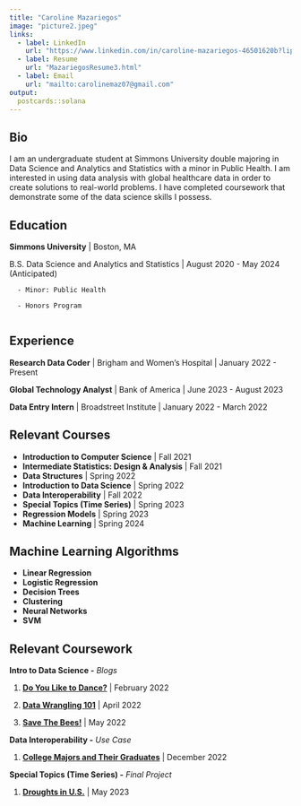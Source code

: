 ```yaml
---
title: "Caroline Mazariegos"
image: "picture2.jpeg"
links:
  - label: LinkedIn
    url: "https://www.linkedin.com/in/caroline-mazariegos-46501620b?lipi=urn%3Ali%3Apage%3Ad_flagship3_profile_view_base_contact_details%3BoBa54IjSQ2eTUR8eJhtRuQ%3D%3D"
  - label: Resume
    url: "MazariegosResume3.html" 
  - label: Email
    url: "mailto:carolinemaz07@gmail.com"
output:
  postcards::solana
---
```


## Bio

I am an undergraduate student at Simmons University double majoring in Data Science and Analytics and Statistics with a minor in Public Health. I am interested in using data analysis with global healthcare data in order to create solutions to real-world problems. I have completed coursework that demonstrate some of the data science skills I possess.

## Education

**Simmons University** \| Boston, MA

B.S. Data Science and Analytics and Statistics \| August 2020 - May 2024 (Anticipated)

      - Minor: Public Health 

      - Honors Program 
      

## Experience

**Research Data Coder** \| Brigham and Women's Hospital \| January 2022 - Present

**Global Technology Analyst** \| Bank of America \| June 2023 - August 2023

**Data Entry Intern** \| Broadstreet Institute \| January 2022 - March 2022


## Relevant Courses

-   **Introduction to Computer Science** \| Fall 2021
-   **Intermediate Statistics: Design & Analysis** \| Fall 2021
-   **Data Structures** \| Spring 2022
-   **Introduction to Data Science** \| Spring 2022
-   **Data Interoperability** \| Fall 2022
-   **Special Topics (Time Series)** \| Spring 2023
-   **Regression Models** \| Spring 2023
-   **Machine Learning** \| Spring 2024

## Machine Learning Algorithms 

-   **Linear Regression**
-   **Logistic Regression**
-   **Decision Trees**
-   **Clustering**
-   **Neural Networks**
-   **SVM**


## Relevant Coursework

**Intro to Data Science -** *Blogs*

1.  [**Do You Like to Dance?**](Project1.html) \| February 2022

2.  [**Data Wrangling 101**](Project2.html) \| April 2022

3.  [**Save The Bees!**](Project4.html) \| May 2022

**Data Interoperability -** *Use Case*

1.  [**College Majors and Their Graduates**](FINAL_M.mp4) \| December 2022

**Special Topics (Time Series) -** *Final Project*

1. [**Droughts in U.S.**](Project_TS.html) \| May 2023
